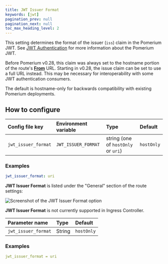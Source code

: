 ```yaml
---
title: JWT Issuer Format
keywords: [jwt]
pagination_prev: null
pagination_next: null
toc_max_heading_level: 2
---
```



This setting determines the format of the issuer (`iss`) claim in the Pomerium JWT. See [JWT Authentication](/docs/capabilities/getting-users-identity) for more information about the Pomerium JWT.

Before Pomerium v0.28, this claim was always set to the hostname portion of the route's [**From**](/docs/reference/routes/from) URL. Starting in v0.28, the issue claim can be set to use a full URL instead. This may be necessary for interoperability with some JWT authentication consumers.

The default is hostname-only for backwards compatibility with existing Pomerium deployments.

## How to configure

<Tabs>
<TabItem value="Core" label="Core">

| Config file key | Environment variable | Type | Default |
| :-- | :-- | :-- | :-- |
| `jwt_issuer_format` | `JWT_ISSUER_FORMAT` | string (one of `hostOnly` or `uri`) | `hostOnly` |

### Examples

```yaml
jwt_issuer_format: uri
```

</TabItem>
<TabItem value="Enterprise" label="Enterprise">

**JWT Issuer Format** is listed under the "General" section of the route settings:

![Screenshot of the JWT Issuer Format option](../img/routes/jwt-issuer-format.png)

</TabItem>
<TabItem value="Kubernetes" label="Kubernetes">

**JWT Issuer Format** is not currently supported in Ingress Controller.

</TabItem>
<TabItem value="Terraform" label="Terraform">

| **Parameter name** | **Type** | **Default**    |
| :------------------------ | :------- | :----------- |
| `jwt_issuer_format`           | String | `hostOnly` |

### Examples

```yaml
jwt_issuer_format = uri
```
</TabItem>
</Tabs>

